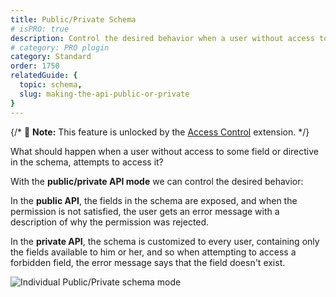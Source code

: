 ```yaml
---
title: Public/Private Schema
# isPRO: true
description: Control the desired behavior when a user without access to some field or directive in the schema attempts to access it.
# category: PRO plugin
category: Standard
order: 1750
relatedGuide: {
  topic: schema,
  slug: making-the-api-public-or-private
}
---
```


{/* 📣 **Note:** This feature is unlocked by the [Access Control](/extensions/access-control) extension. */}

What should happen when a user without access to some field or directive in the schema, attempts to access it?

With the **public/private API mode** we can control the desired behavior:

In the **public API**, the fields in the schema are exposed, and when the permission is not satisfied, the user gets an error message with a description of why the permission was rejected.

In the **private API**, the schema is customized to every user, containing only the fields available to him or her, and so when attempting to access a forbidden field, the error message says that the field doesn't exist.

![Individual Public/Private schema mode](/assets/guides/upstream-pro/acl-public-private-schema-mode.png "Individual Public/Private schema mode")
